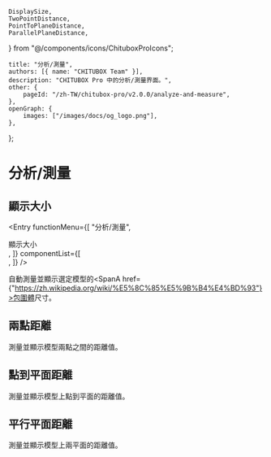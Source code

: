 	DisplaySize,
	TwoPointDistance,
	PointToPlaneDistance,
	ParallelPlaneDistance,
} from "@/components/icons/ChituboxProIcons";

	title: "分析/測量",
	authors: [{ name: "CHITUBOX Team" }],
	description: "CHITUBOX Pro 中的分析/測量界面。",
	other: {
		pageId: "/zh-TW/chitubox-pro/v2.0.0/analyze-and-measure",
	},
	openGraph: {
		images: ["/images/docs/og_logo.png"],
	},
};

# 分析/測量

## 顯示大小

<Entry
	functionMenu={[
		"分析/測量",
		<div className="flex items-center gap-1">
			<DisplaySize />
			顯示大小
		</div>,
	]}
	componentList={[
		<div className="flex items-center gap-1">
			<ChituboxRulerIcon /> 
		</div>,
	]}
/>

<DisplaySize /> 自動測量並顯示選定模型的<SpanA href={"https://zh.wikipedia.org/wiki/%E5%8C%85%E5%9B%B4%E4%BD%93"}>包圍體</SpanA>尺寸。

## 兩點距離

<TwoPointDistance /> 測量並顯示模型兩點之間的距離值。

## 點到平面距離

<PointToPlaneDistance /> 測量並顯示模型上點到平面的距離值。

## 平行平面距離

<ParallelPlaneDistance /> 測量並顯示模型上兩平面的距離值。
